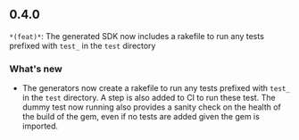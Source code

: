 ## 0.4.0
`*(feat)*`: The generated SDK now includes a rakefile to run any tests prefixed with `test_` in the `test` directory

### What's new
- The generators now create a rakefile to run any tests prefixed with `test_` in the `test` directory. A step is also added to CI to run these test. The dummy test now running also provides a sanity check on the health of the build of the gem, even if no tests are added given the gem is imported.

